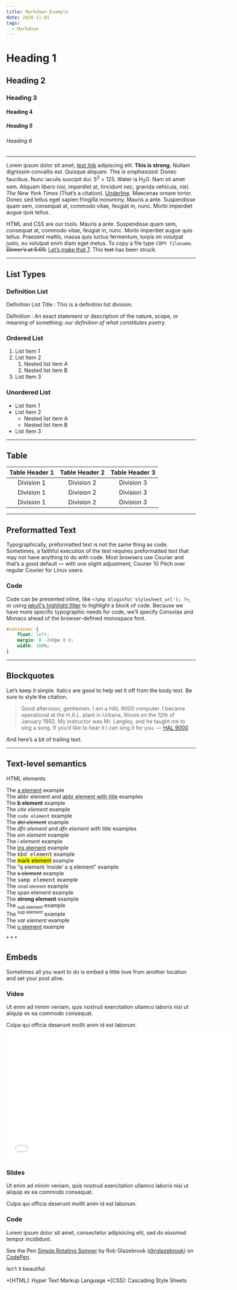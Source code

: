 ```yaml
---
title: Markdown Example
date: 2020-11-01
tags:
  - Markdown
---
```


# Heading 1

## Heading 2

### Heading 3

#### Heading 4

##### Heading 5

###### Heading 6

---

Lorem ipsum dolor sit amet, [test link]() adipiscing elit. **This is strong.** Nullam dignissim convallis est. Quisque aliquam. _This is emphasized._ Donec faucibus. Nunc iaculis suscipit dui. 5<sup>3</sup> = 125. Water is H<sub>2</sub>O. Nam sit amet sem. Aliquam libero nisi, imperdiet at, tincidunt nec, gravida vehicula, nisl. <cite>The New York Times</cite> (That’s a citation). <span style="text-decoration:underline;">Underline</span>. Maecenas ornare tortor. Donec sed tellus eget sapien fringilla nonummy. Mauris a ante. Suspendisse quam sem, consequat at, commodo vitae, feugiat in, nunc. Morbi imperdiet augue quis tellus.

HTML and CSS are our tools. Mauris a ante. Suspendisse quam sem, consequat at, commodo vitae, feugiat in, nunc. Morbi imperdiet augue quis tellus. Praesent mattis, massa quis luctus fermentum, turpis mi volutpat justo, eu volutpat enim diam eget metus. To copy a file type `COPY filename`. <del>Dinner’s at 5:00.</del> <span style="text-decoration:underline;">Let’s make that 7</span>. This <del>text</del> has been struck.

---

## List Types

### Definition List

Definition List Title
: This is a definition list division.

Definition
: An exact statement or description of the nature, scope, or meaning of something: _our definition of what constitutes poetry._

### Ordered List

1. List Item 1
2. List Item 2
   1. Nested list item A
   2. Nested list item B
3. List Item 3

### Unordered List

- List Item 1
- List Item 2
  - Nested list item A
  - Nested list item B
- List Item 3

---

## Table

| Table Header 1 | Table Header 2 | Table Header 3 |
| :------------: | :------------: | :------------: |
| Division 1     | Division 2     | Division 3     |
| Division 1     | Division 2     | Division 3     |
| Division 1     | Division 2     | Division 3     |

---

## Preformatted Text

Typographically, preformatted text is not the same thing as code. Sometimes, a faithful execution of the text requires preformatted text that may not have anything to do with code. Most browsers use Courier and that’s a good default — with one slight adjustment, Courier 10 Pitch over regular Courier for Linux users.

### Code

Code can be presented inline, like `<?php bloginfo('stylesheet_url'); ?>`, or using [jekyll's highlight
filter](http://jekyllrb.com/docs/templates/#code-snippet-highlighting) to
highlight a block of code. Because we have more specific typographic needs for code, we’ll specify Consolas and Monaco ahead of the browser-defined monospace font.

```css
#container {
    float: left;
    margin: 0 -240px 0 0;
    width: 100%;
}
```

---

## Blockquotes

Let’s keep it simple. Italics are good to help set it off from the body text. Be sure to style the citation.

> Good afternoon, gentlemen. I am a HAL 9000 computer. I became operational at the H.A.L. plant in Urbana, Illinois on the 12th of January 1992. My instructor was Mr. Langley, and he taught me to sing a song. If you’d like to hear it I can sing it for you. — [HAL 9000](http://en.wikipedia.org/wiki/HAL_9000)

And here’s a bit of trailing text.

---

## Text-level semantics

HTML elements

<p>The <a href="#">a element</a> example <br/>
The <abbr>abbr element</abbr> and <abbr title="Title text">abbr element with title</abbr> examples <br/>
The <b>b element</b> example <br/>
The <cite>cite element</cite> example <br/>
The <code>code element</code> example <br/>
The <del>del element</del> example <br/>
The <dfn>dfn element</dfn> and <dfn title="Title text">dfn element with title</dfn> examples <br/>
The <em>em element</em> example <br/>
The <i>i element</i> example <br/>
The <ins>ins element</ins> example <br/>
The <kbd>kbd element</kbd> example <br/>
The <mark>mark element</mark> example <br/>
The <q>q element <q>inside</q> a q element</q> example <br/>
The <s>s element</s> example <br/>
The <samp>samp element</samp> example <br/>
The <small>small element</small> example <br/>
The <span>span element</span> example <br/>
The <strong>strong element</strong> example <br/>
The <sub>sub element</sub> example <br/>
The <sup>sup element</sup> example <br/>
The <var>var element</var> example <br/>
The <u>u element</u> example</p>
* * *

## Embeds

Sometimes all you want to do is embed a little love from another location and set your post alive.

### Video

Ut enim ad minim veniam, quis nostrud exercitation ullamco laboris nisi ut aliquip ex ea commodo consequat.

Culpa qui officia deserunt mollit anim id est laborum.

<iframe src="//player.vimeo.com/video/103224792" width="600" height="337" frameborder="0" webkitallowfullscreen mozallowfullscreen allowfullscreen></iframe>

### Slides

Ut enim ad minim veniam, quis nostrud exercitation ullamco laboris nisi ut aliquip ex ea commodo consequat.

<script async class="speakerdeck-embed" data-id="585245d01ee1013238737e42b879906f" data-ratio="1.77777777777778" src="//speakerdeck.com/assets/embed.js"></script>

Culpa qui officia deserunt mollit anim id est laborum.

### Code

Lorem ipsum dolor sit amet, consectetur adipisicing elit, sed do eiusmod tempor incididunt.

<p data-height="268" data-theme-id="0" data-slug-hash="bcqhe" data-default-tab="result" data-user="rglazebrook" class='codepen'>See the Pen <a href='http://codepen.io/rglazebrook/pen/bcqhe/'>Simple Rotating Spinner</a> by Rob Glazebrook (<a href='http://codepen.io/rglazebrook'>@rglazebrook</a>) on <a href='http://codepen.io'>CodePen</a>.</p>
<script async src="//assets.codepen.io/assets/embed/ei.js"></script>

Isn't it beautiful.

*[HTML]: Hyper Text Markup Language
*[CSS]: Cascading Style Sheets